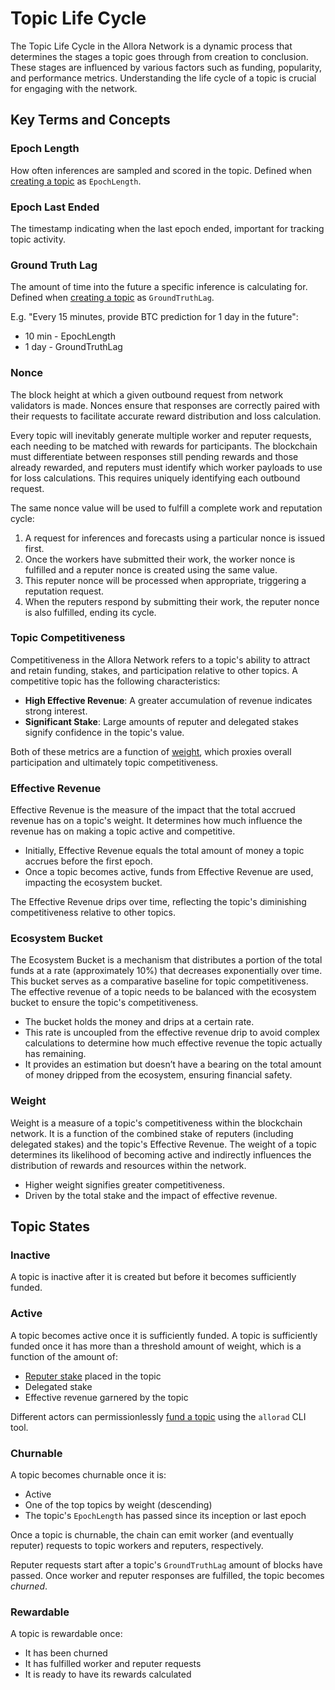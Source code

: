 # Topic Life Cycle

The Topic Life Cycle in the Allora Network is a dynamic process that determines the stages a topic goes through from creation to conclusion. These stages are influenced by various factors such as funding, popularity, and performance metrics. Understanding the life cycle of a topic is crucial for engaging with the network.

## Key Terms and Concepts

### Epoch Length

How often inferences are sampled and scored in the topic. Defined when [creating a topic](/devs/topic-creators/how-to-create-topic) as `EpochLength`.

### Epoch Last Ended

The timestamp indicating when the last epoch ended, important for tracking topic activity.

### Ground Truth Lag

The amount of time into the future a specific inference is calculating for. Defined when [creating a topic](/devs/topic-creators/how-to-create-topic) as `GroundTruthLag`.

E.g. "Every 15 minutes, provide BTC prediction for 1 day in the future":
- 10 min - EpochLength
- 1 day - GroundTruthLag

### Nonce

The block height at which a given outbound request from network validators is made. Nonces ensure that responses are correctly paired with their requests to facilitate accurate reward distribution and loss calculation.

Every topic will inevitably generate multiple worker and reputer requests, each needing to be matched with rewards for participants. The blockchain must differentiate between responses still pending rewards and those already rewarded, and reputers must identify which worker payloads to use for loss calculations. This requires uniquely identifying each outbound request.

The same nonce value will be used to fulfill a complete work and reputation cycle:

1. A request for inferences and forecasts using a particular nonce is issued first.
2. Once the workers have submitted their work, the worker nonce is fulfilled and a reputer nonce is created using the same value.
3. This reputer nonce will be processed when appropriate, triggering a reputation request.
4. When the reputers respond by submitting their work, the reputer nonce is also fulfilled, ending its cycle.

### Topic Competitiveness

Competitiveness in the Allora Network refers to a topic's ability to attract and retain funding, stakes, and participation relative to other topics. A competitive topic has the following characteristics:

- **High Effective Revenue**: A greater accumulation of revenue indicates strong interest.
- **Significant Stake**: Large amounts of reputer and delegated stakes signify confidence in the topic's value.

Both of these metrics are a function of [weight](/devs/topic-creators/topic-life-cycle#weight), which proxies overall participation and ultimately topic competitiveness.

### Effective Revenue

Effective Revenue is the measure of the impact that the total accrued revenue has on a topic's weight. It determines how much influence the revenue has on making a topic active and competitive.

- Initially, Effective Revenue equals the total amount of money a topic accrues before the first epoch.
- Once a topic becomes active, funds from Effective Revenue are used, impacting the ecosystem bucket.

The Effective Revenue drips over time, reflecting the topic's diminishing competitiveness relative to other topics.

### Ecosystem Bucket

The Ecosystem Bucket is a mechanism that distributes a portion of the total funds at a rate (approximately 10%) that decreases exponentially over time. This bucket serves as a comparative baseline for topic competitiveness. The effective revenue of a topic needs to be balanced with the ecosystem bucket to ensure the topic's competitiveness.

- The bucket holds the money and drips at a certain rate.
- This rate is uncoupled from the effective revenue drip to avoid complex calculations to determine how much effective revenue the topic actually has remaining.
- It provides an estimation but doesn’t have a bearing on the total amount of money dripped from the ecosystem, ensuring financial safety.

### Weight

Weight is a measure of a topic's competitiveness within the blockchain network. It is a function of the combined stake of reputers (including delegated stakes) and the topic's Effective Revenue. The weight of a topic determines its likelihood of becoming active and indirectly influences the distribution of rewards and resources within the network.

- Higher weight signifies greater competitiveness.
- Driven by the total stake and the impact of effective revenue.

## Topic States

### Inactive

A topic is inactive after it is created but before it becomes sufficiently funded.

### Active

A topic becomes active once it is sufficiently funded. A topic is sufficiently funded once it has more than a threshold amount of weight, which is a function of the amount of:
- [Reputer stake](/devs/reputers/set-and-adjust-stake) placed in the topic
- Delegated stake
- Effective revenue garnered by the topic

Different actors can permissionlessly [fund a topic](/devs/reference/allorad#send-funds-to-a-topic-to-pay-for-inferences) using the `allorad` CLI tool.

### Churnable

A topic becomes churnable once it is:
- Active
- One of the top topics by weight (descending)
- The topic's `EpochLength` has passed since its inception or last epoch

Once a topic is churnable, the chain can emit worker (and eventually reputer) requests to topic workers and reputers, respectively.

Reputer requests start after a topic's `GroundTruthLag` amount of blocks have passed. Once worker and reputer responses are fulfilled, the topic becomes _churned_.

### Rewardable

A topic is rewardable once:
- It has been churned
- It has fulfilled worker and reputer requests
- It is ready to have its rewards calculated
